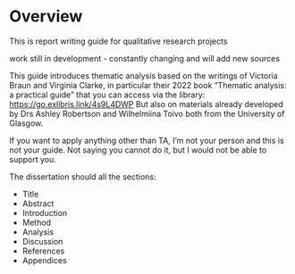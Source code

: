 # Overview {.unnumbered}

This is report writing guide for qualitative research projects

work still in development - constantly changing and will add new sources

This guide introduces thematic analysis based on the writings of Victoria Braun and Virginia Clarke, in particular their 2022 book "Thematic analysis: a practical guide" that you can access via the library: [https://go.exlibris.link/4s9L4DWP](https://go.exlibris.link/4s9L4DWP){target="_blank"} But also on materials already developed by Drs Ashley Robertson and Wilhelmiina Toivo both from the University of Glasgow.

If you want to apply anything other than TA, I'm not your person and this is not your guide. Not saying you cannot do it, but I would not be able to support you.


The dissertation should all the sections:

* Title
* Abstract
* Introduction
* Method
* Analysis
* Discussion
* References
* Appendices
